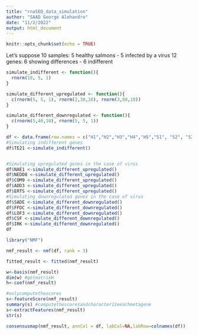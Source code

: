 ```yaml
---
title: "rnaSEQ_data_simulation"
author: "SAAD George Alehandro"
date: "11/2/2022"
output: html_document
---
```


```r
knitr::opts_chunk$set(echo = TRUE)
```


Let's suppose 10 samples: 5 healthy salmons - 5 infected by a virus
12 genes: 6 showing differences - 6 indifferent

```r
simulate_indifferent <- function(){
  rnorm(10, 5, 1)
}

simulate_different_upregulated <- function(){
  c(rnorm(5, 5, 1), rnorm(2,30,10), rnorm(3,80,10))
}

simulate_different_downregulated <- function(){
  c(rnorm(5,40,10), rnorm(5, 5, 1))
}
```



```r
df <- data.frame(row.names = c("H1","H2","H3","H4","H5","S1", "S2", "S3", "S4", "S5"))
#Simulating indifferent genes
df$TE21 <-simulate_indifferent()


#Simulating upregulated genes in the case of virus
df$NAE1 <-simulate_different_upregulated()
df$NEDD8 <-simulate_different_upregulated()
df$COM9 <-simulate_different_upregulated()
df$ADD3 <-simulate_different_upregulated()
df$ERTS <-simulate_different_upregulated()
#Simulating downregulated genes in the case of virus
df$SADE <-simulate_different_downregulated()
df$FFDC <-simulate_different_downregulated()
df$LOF3 <-simulate_different_downregulated()
df$CSF <-simulate_different_downregulated()
df$IRK <-simulate_different_downregulated()
df
```

```r
library("NMF")
```

```r
nmf_result <- nmf(df, rank = 3)
```

```r
fitted_result <- fitted(nmf_result)
```

```r
w<-basis(nmf_result) 
dim(w) #getmatrixH
h<-coef(nmf_result)
```

```r
#onlycomputethescores 
s<-featureScore(nmf_result) 
summary(s) #computethescoresandcharacterizeeachmetagene 
s<-extractFeatures(nmf_result) 
str(s)
```

```r
consensusmap(nmf_result, annCol = df, labCol=NA,labRow=colnames(df))
```


